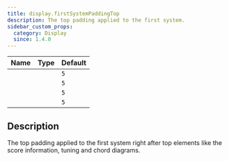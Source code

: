 ```yaml
---
title: display.firstSystemPaddingTop
description: The top padding applied to the first system.
sidebar_custom_props:
  category: Display
  since: 1.4.0
---
```


<SinceBadge since="1.4.0" />

<table className="table table-striped table-condensed type-table">
    <thead>
        <tr>
          <th>Name</th>
          <th>Type</th>
          <th>Default</th>
        </tr>
    </thead>
    <tbody>
        <tr>
          <td><CodeBadge type="js" name="display.firstSystemPaddingTop" /></td>
          <td><CodeBadge type="js" name="number" /></td>
          <td><code>5</code></td>
        </tr>
        <tr>
          <td><CodeBadge type="json" name="display.firstSystemPaddingTop" /></td>
          <td><CodeBadge type="json" name="number" /></td>
          <td><code>5</code></td>
        </tr>
        <tr>
          <td><CodeBadge type="net" name="Display.FirstSystemPaddingTop" /></td>
          <td><CodeBadge type="net" name="double" /></td>
          <td><code>5</code></td>
        </tr>
        <tr>
          <td><CodeBadge type="android" name="display.firstSystemPaddingTop" /></td>
          <td><CodeBadge type="android" name="Double" /></td>
          <td><code>5</code></td>
        </tr>
    </tbody>
</table>

## Description
The top padding applied to the first system right after top elements like the score information,
tuning and chord diagrams.
